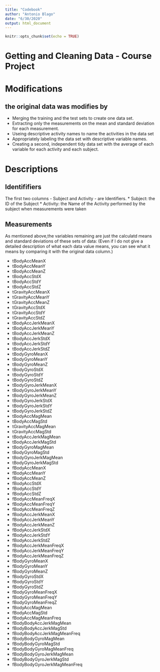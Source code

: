 ```yaml
---
title: "Codebook"
author: "Antonio Blago"
date: "6/30/2020"
output: html_document
---
```


```r
knitr::opts_chunk$set(echo = TRUE)
```

Getting and Cleaning Data - Course Project
==========================================

# Modifications

## the original data was modifies by

* Merging the training and the test sets to create one data set.
* Extracting only the measurements on the mean and standard deviation for each measurement.
* Useing descriptive activity names to name the activities in the data set
* Appropriately labeling the data set with descriptive variable names.
* Creating a second, independent tidy data set with the average of each variable for each activity and each subject.


# Descriptions

## Identififiers
The first two columns - Subject and Activity - are Identifiers.
* Subject: the ID of the Subject
* Activity: the Name of the Activity performed by the subject when measurements were taken

## Measurements
As mentioned above,the variables remaining are just the calculatd means and standard deviations of these sets of data:
(Even if I do not give a detailed description of what each data value means, you can see what it means by comparing it with the original data column.)

* tBodyAccMeanX
* tBodyAccMeanY
* tBodyAccMeanZ
* tBodyAccStdX
* tBodyAccStdY
* tBodyAccStdZ
* tGravityAccMeanX
* tGravityAccMeanY
* tGravityAccMeanZ
* tGravityAccStdX
* tGravityAccStdY
* tGravityAccStdZ
* tBodyAccJerkMeanX
* tBodyAccJerkMeanY
* tBodyAccJerkMeanZ
* tBodyAccJerkStdX
* tBodyAccJerkStdY
* tBodyAccJerkStdZ
* tBodyGyroMeanX
* tBodyGyroMeanY
* tBodyGyroMeanZ
* tBodyGyroStdX
* tBodyGyroStdY
* tBodyGyroStdZ
* tBodyGyroJerkMeanX
* tBodyGyroJerkMeanY
* tBodyGyroJerkMeanZ
* tBodyGyroJerkStdX
* tBodyGyroJerkStdY
* tBodyGyroJerkStdZ
* tBodyAccMagMean
* tBodyAccMagStd
* tGravityAccMagMean
* tGravityAccMagStd
* tBodyAccJerkMagMean
* tBodyAccJerkMagStd
* tBodyGyroMagMean
* tBodyGyroMagStd
* tBodyGyroJerkMagMean
* tBodyGyroJerkMagStd
* fBodyAccMeanX
* fBodyAccMeanY
* fBodyAccMeanZ
* fBodyAccStdX
* fBodyAccStdY
* fBodyAccStdZ
* fBodyAccMeanFreqX
* fBodyAccMeanFreqY
* fBodyAccMeanFreqZ
* fBodyAccJerkMeanX
* fBodyAccJerkMeanY
* fBodyAccJerkMeanZ
* fBodyAccJerkStdX
* fBodyAccJerkStdY
* fBodyAccJerkStdZ
* fBodyAccJerkMeanFreqX
* fBodyAccJerkMeanFreqY
* fBodyAccJerkMeanFreqZ
* fBodyGyroMeanX
* fBodyGyroMeanY
* fBodyGyroMeanZ
* fBodyGyroStdX
* fBodyGyroStdY
* fBodyGyroStdZ
* fBodyGyroMeanFreqX
* fBodyGyroMeanFreqY
* fBodyGyroMeanFreqZ
* fBodyAccMagMean
* fBodyAccMagStd
* fBodyAccMagMeanFreq
* fBodyBodyAccJerkMagMean
* fBodyBodyAccJerkMagStd
* fBodyBodyAccJerkMagMeanFreq
* fBodyBodyGyroMagMean
* fBodyBodyGyroMagStd
* fBodyBodyGyroMagMeanFreq
* fBodyBodyGyroJerkMagMean
* fBodyBodyGyroJerkMagStd
* fBodyBodyGyroJerkMagMeanFreq